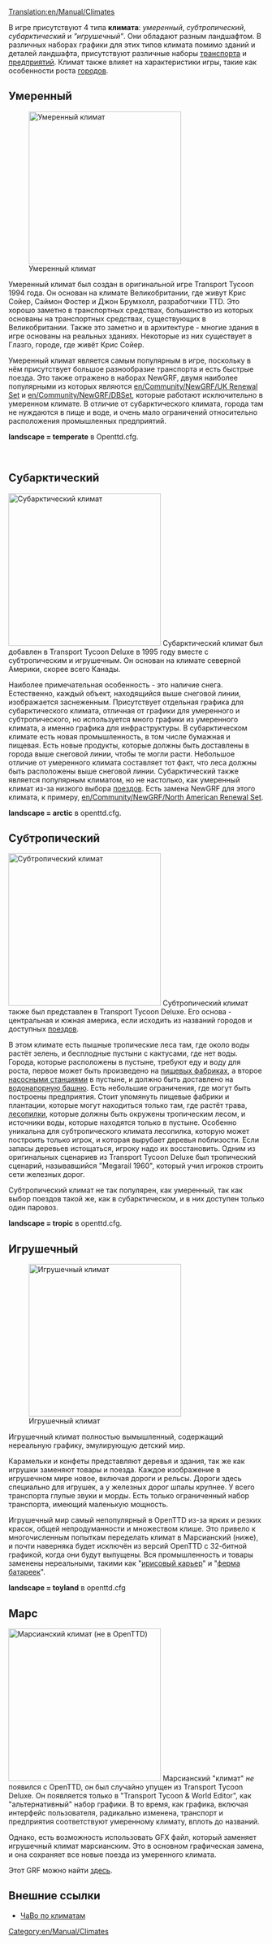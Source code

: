 [[Translation:en/Manual/Climates]]

В игре присутствуют 4 типа '''климата''': ''умеренный'', ''субтропический'', ''субарктический'' и ''"игрушечный"''. Они обладают разным ландшафтом. В различных наборах графики для этих типов климата помимо зданий и деталей ландшафта, присутствуют различные наборы [[ru/Manual/Транспорт|транспорта]] и [[ru/Manual/Промышленность|предприятий]]. Климат также влияет на характеристики игры, такие как особенности роста [[ru/Manual/Город|городов]].

==Умеренный==
[[File:en/Manual/Temperatescreenshot.png|thumb|left|300px|Умеренный климат]]

Умеренный климат был создан в оригинальной игре Transport Tycoon 1994 года. Он основан на климате Великобритании, где живут Крис Сойер, Саймон Фостер и Джон Брумхолл, разработчики TTD. Это хорошо заметно в транспортных средствах, большинство из которых основаны на транспортных средствах, существующих в Великобритании. Также это заметно и в архитектуре - многие здания в игре основаны на реальных зданиях. Некоторые из них существует в Глазго, городе, где живёт Крис Сойер.

Умеренный климат является самым популярным в игре, поскольку в нём присутствует большое разнообразие транспорта и есть быстрые поезда. Это также отражено в наборах NewGRF, двумя наиболее популярными из которых являются [[en/Community/NewGRF/UK Renewal Set]] и [[en/Community/NewGRF/DBSet]], которые работают исключительно в умеренном климате. В отличие от субарктического климата, города там не нуждаются в пище и воде, и очень мало ограничений относительно расположения промышленных предприятий.

'''landscape = temperate''' в Openttd.cfg.

<br clear="all" />

==Субарктический==
[[File:en/Manual/Subarcticscreenshot.png|thumb|right|300px|Субарктический климат]]
Cубарктический климат был добавлен в Transport Tycoon Deluxe в 1995 году вместе с субтропическим и игрушечным. Он основан на климате северной Америки, скорее всего Канады.

Наиболее примечательная особенность - это наличие снега. Естественно, каждый объект, находящийся выше снеговой линии, изображается заснеженным. Присутствует отдельная графика для субарктического климата, отличная от графики для умеренного и субтропического, но используется много графики из умеренного климата, а именно графика для инфраструктуры. В субарктическом климате есть новая промышленность, в том числе бумажная и пищевая. Есть новые продукты, которые должны быть доставлены в города выше снеговой линии, чтобы те могли расти. Небольшое отличие от умеренного климата составляет тот факт, что леса должны быть расположены выше снеговой линии. Субарктический также является популярным климатом, но не настолько, как умеренный климат из-за низкого выбора [[ru/Manual/Поезда|поездов]]. Есть замена NewGRF для этого климата, к примеру, [[en/Community/NewGRF/North American Renewal Set]].

'''landscape = arctic''' в openttd.cfg.

==Субтропический==

[[File:en/Manual/Subtropicalscreenshot.png|thumb|300px|left|Субтропический климат]]
Субтропический климат также был представлен в Transport Tycoon Deluxe. Его основа - центральная и южная америка, если исходить из названий городов и доступных [[ru/Manual/Поезда|поездов]]. 

В этом климате есть пышные тропические леса там, где около воды растёт зелень, и бесплодные пустыни с кактусами, где нет воды. Города, которые расположены в пустыне, требуют еду и воду для роста, первое может быть произведено на [[ru/Manual/Base Set/Industries/Пищевая фабрика|пищевых фабриках]], а второе [[ru/Manual/Base Set/Industries/Насосная станция|насосными станциями]] в пустыне, и должно быть доставлено на [[ru/Manual/Base Set/Industries/Водонапорная башня|водонапорную башню]]. Есть небольшие ограничения, где могут быть построены предприятия. Стоит упомянуть пищевые фабрики и плантации, которые могут находиться только там, где растёт трава, [[ru/Manual/Base Set/Industries/Лесопилка|лесопилки]], которые должны быть окружены тропическим лесом, и источники воды, которые находятся только в пустыне. Особенно уникальна для субтропического климата лесопилка, которую может построить только игрок, и которая вырубает деревья поблизости. Если запасы деревьев истощаться, игроку надо их восстановить. Одним из оригинальных сценариев из Transport Tycoon Deluxe был тропический сценарий, называвшийся "Megarail 1960", который учил игроков строить сети железных дорог.

Субтропический климат не так популярен, как умеренный, так как выбор поездов такой же, как в субарктическом, и в них доступен только один паровоз.

'''landscape = tropic''' в openttd.cfg.
<br clear="all" />

==Игрушечный==
[[File:en/Manual/Toylandscreenshot.png|thumb|right|300px|Игрушечный климат]]

Игрушечный климат полностью вымышленный, содержащий нереальную графику, эмулирующую детский мир.

Карамельки и конфеты представляют деревья и здания, так же как игрушки заменяют товары и поезда. Каждое изображение в игрушечном мире новое, включая дороги и рельсы. Дороги здесь специально для игрушек, а у железных дорог шпалы крупнее. У всего транспорта глупые звуки и морды. Есть только ограниченный набор транспорта, имеющий маленькую мощность.

Игрушечный мир самый непопулярный в OpenTTD из-за ярких и резких красок, общей непродуманности и множеством клише. Это привело к многочисленным попыткам переделать климат в Марсианский (ниже), и почти наверняка будет исключён из версий OpenTTD с 32-битной графикой, когда они будут выпущены. Вся промышленность и товары заменены нереальными, такими как "[[ru/Manual/Base Set/Industries/Ирисовый карьер|ирисовый карьер]]" и "[[ru/Manual/Base Set/Industries/Ферма батареек|ферма батареек]]".

'''landscape = toyland''' в openttd.cfg

==Марс==
[[File:en/Community/NewGRF/Marsscreenshot.png|thumb|300px|left|Марсианский климат (не в OpenTTD)]]
Марсианский "климат" ''не'' появился с OpenTTD, он был случайно упущен из Transport Tycoon Deluxe. Он появляется только в "Transport Tycoon & World Editor", как "альтернативный" набор графики. В то время, как графика, включая интерфейс пользователя, радикально изменена, транспорт и предприятия соответствуют умеренному климату, вплоть до названий.

Однако, есть возможность использовать GFX файл, который заменяет игрушечный климат марсианским. Это в основном графическая замена, и она сохраняет все новые поезда из умеренного климата.

Этот GRF можно найти [http://grfcrawler.tt-forums.net/details.php?do=details&id=39 здесь].



==Внешние ссылки==
* [http://i-want-a-website.com/about-tt/ttfaq08.html ЧаВо по климатам]


[[Category:en/Manual/Climates]]